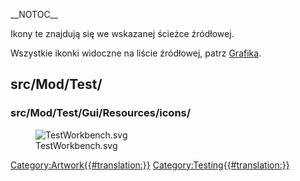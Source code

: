 __NOTOC__
<languages/>

Ikony te znajdują się we wskazanej ścieżce źródłowej. 

Wszystkie ikonki widoczne na liście źródłowej, patrz [[Artwork/pl|Grafika]].

<span id="src/Mod/Test/"></span>
==src/Mod/Test/==

<span id="src/Mod/Test/Gui/Resources/icons/"></span>
===src/Mod/Test/Gui/Resources/icons/===

[[File:TestWorkbench.svg]]


[[Category:Artwork{{#translation:}}]]
<noinclude>[[Category:Testing{{#translation:}}]]</noinclude> <!-- we don't want this transcluded -->